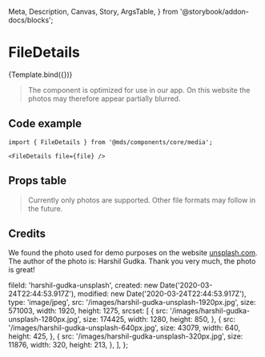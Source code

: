   Meta,
  Description,
  Canvas,
  Story,
  ArgsTable,
} from '@storybook/addon-docs/blocks';

<Meta title="Components/core/media/FileDetails" component={FileDetails} />

# FileDetails

<Description of={FileDetails} />


<Canvas withToolbar>
  <Story name="Default" args={{ file }}>
    {Template.bind({})}
  </Story>
</Canvas>

> The component is optimized for use in our app. On this website the photos may therefore appear partially blurred.

## Code example

```tsx
import { FileDetails } from '@mds/components/core/media';
```

```tsx
<FileDetails file={file} />
```

## Props table

<ArgsTable of={FileDetails} />

> Currently only photos are supported. Other file formats may follow in the future.

## Credits

We found the photo used for demo purposes on the website [unsplash.com](https://unsplash.com/). The author of the photo is: Harshil Gudka. Thank you very much, the photo is great!

  fileId: 'harshil-gudka-unsplash',
  created: new Date('2020-03-24T22:44:53.917Z'),
  modified: new Date('2020-03-24T22:44:53.917Z'),
  type: 'image/jpeg',
  src: '/images/harshil-gudka-unsplash-1920px.jpg',
  size: 571003,
  width: 1920,
  height: 1275,
  srcset: [
    {
      src: '/images/harshil-gudka-unsplash-1280px.jpg',
      size: 174425,
      width: 1280,
      height: 850,
    },
    {
      src: '/images/harshil-gudka-unsplash-640px.jpg',
      size: 43079,
      width: 640,
      height: 425,
    },
    {
      src: '/images/harshil-gudka-unsplash-320px.jpg',
      size: 11876,
      width: 320,
      height: 213,
    },
  ],
};
